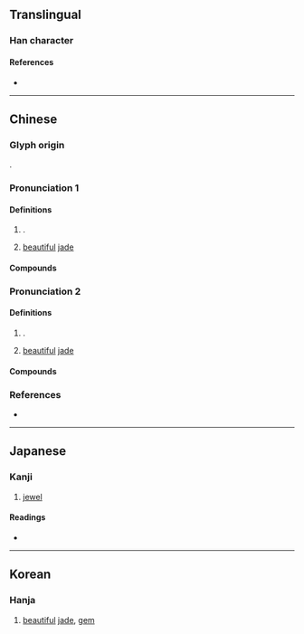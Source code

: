 {{also|珲}}
{{character info/new}}
==Translingual==

===Han character===
{{Han char|rn=96|rad=玉|as=09|sn=13|four=17156|canj=MGBJJ|ids=⿰𤣩軍}}

====References====
* {{Han ref|kx=0736.110|dkj=21093|dj=1147.150|hdz=21128.110|uh=743F|ud=29759|bh=B7E9|bd=47081}}

----

==Chinese==
{{zh-forms|s=珲}}

===Glyph origin===
{{Han etym}}
{{Han compound|玉|軍|ls=psc|c1=s|c2=p|t1=jade}}.

===Pronunciation 1===
{{zh-pron
|m=huī
|c=wan4,fai1
|mc=y
|oc=y
|cat=n
}}

====Definitions====
{{zh-hanzi}}

# {{n-g|Used in}} {{zh-l|璦琿}}.
# {{lb|zh|literary}} [[beautiful]] [[jade]]

====Compounds====
{{zh-der|璦琿條約|璦琿}}

===Pronunciation 2===
{{zh-pron
|m=hún
|cat=n
}}

====Definitions====
{{zh-hanzi}}

# {{n-g|Used in}} {{zh-l|琿春}}.
# {{lb|zh|literary}} [[beautiful]] [[jade]]

====Compounds====
{{zh-der|琿春河|琿春}}

===References===
* {{R:yue:mfccd}}

----

==Japanese==

===Kanji===
{{ja-kanji|grade=|rs=玉09}}

# [[jewel]]

====Readings====
* {{ja-readings
|goon=ごん
|kanon=こん
|kun=
|nanori=
}}

----

==Korean==

===Hanja===
{{ko-hanja|hangeul=흔|eumhun=|rv=heun|mr=hŭn|y=hun}}

# [[beautiful]] [[jade]], [[gem]]